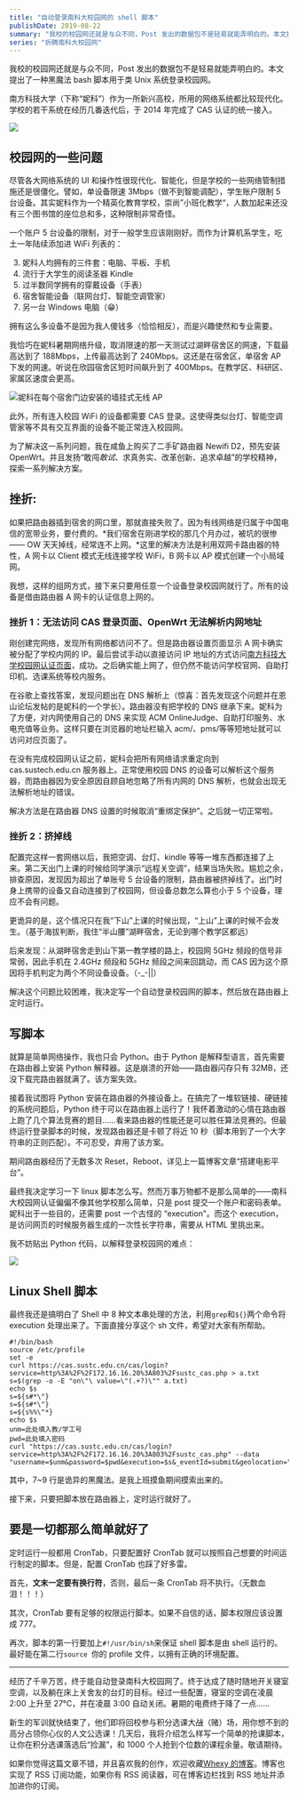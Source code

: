 ```yaml
---
title: "自动登录南科大校园网的 shell 脚本"
publishDate: 2019-08-22
summary: "我校的校园网还就是与众不同，Post 发出的数据包不是轻易就能弄明白的。本文提出了一种黑魔法 bash 脚本用于类 Unix 系统登录校园网。"
series: "折腾南科大校园网"
---
```


我校的校园网还就是与众不同，Post 发出的数据包不是轻易就能弄明白的。本文提出了一种黑魔法 bash 脚本用于类 Unix 系统登录校园网。



南方科技大学（下称“妮科”）作为一所新兴高校，所用的网络系统都比较现代化。学校的若干系统在经历几番迭代后，于 2014 年完成了 CAS 认证的统一接入。

![](/images/vFPkaDR5AH6mj7g.png)

## 校园网的一些问题

尽管各大网络系统的 UI 和操作性很现代化、智能化，但是学校的一些网络管制措施还是很僵化。譬如，单设备限速 3Mbps（做不到智能调配），学生账户限制 5 台设备。其实妮科作为一个精英化教育学校，崇尚”小班化教学“，人数加起来还没有三个图书馆的座位总和多，这种限制非常奇怪。

一个账户 5 台设备的限制，对于一般学生应该刚刚好。而作为计算机系学生，吃土一年陆续添加进 WiFi 列表的：

3. 妮科人均拥有的三件套：电脑、平板、手机
4. 流行于大学生的阅读圣器 Kindle
5. 过半数同学拥有的穿戴设备（手表）
6. 宿舍智能设备（联网台灯、智能空调管家）
7. 另一台 Windows 电脑（😁）

拥有这么多设备不是因为我人傻钱多（恰恰相反），而是兴趣使然和专业需要。

我恰巧在妮科暑期网络升级，取消限速的那一天测试过湖畔宿舍区的网速，下载最高达到了 188Mbps，上传最高达到了 240Mbps。这还是在宿舍区，单宿舍 AP 下发的网速。听说在欣园宿舍区短时间飙升到了 400Mbps。在教学区、科研区、家属区速度会更高。

![妮科在每个宿舍门边安装的墙挂式无线 AP](/images/MWnAXdoclwkPFCy.jpg)

此外，所有连入校园 WiFi 的设备都需要 CAS 登录。这使得类似台灯、智能空调管家等不具有交互界面的设备不能正常连入校园网。

为了解决这一系列问题，我在咸鱼上购买了二手矿路由器 Newifi D2，预先安装 OpenWrt。并且发扬“敢闯*敢试*、求真务实、改革创新、追求卓越”的学校精神，探索一系列解决方案。

## 挫折:

如果把路由器插到宿舍的网口里，那就直接失败了。因为有线网络是归属于中国电信的宽带业务，要付费的。*我们宿舍在刚进学校的那几个月办过，被坑的很惨—— OW 天天掉线，经常连不上网。*这里的解决方法是利用双网卡路由器的特性，A 网卡以 Client 模式无线连接学校 WiFi，B 网卡以 AP 模式创建一个小局域网。

我想，这样的组网方式，接下来只要用任意一个设备登录校园网就行了。所有的设备是借由路由器 A 网卡的认证信息上网的。

### 挫折 1：无法访问 CAS 登录页面、OpenWrt 无法解析内网地址

刚创建完网络，发现所有网络都访问不了。但是路由器设置页面显示 A 网卡确实被分配了学校内网的 IP。最后尝试手动以直接访问 IP 地址的方式访问[南方科技大学校园网认证页面](172.16.16.20:803/sustc_cas.php)，成功。之后确实能上网了，但仍然不能访问学校官网、自助打印机、选课系统等校内服务。

在谷歌上查找答案，发现问题出在 DNS 解析上（惊喜：首先发现这个问题并在恩山论坛发帖的是妮科的一个学长）。路由器没有把学校的 DNS 继承下来。妮科为了方便，对内网使用自己的 DNS 来实现 ACM OnlineJudge、自助打印服务、水电充值等业务。这样只要在浏览器的地址栏输入 acm/、pms/等等短地址就可以访问对应页面了。

在没有完成校园网认证之前，妮科会把所有网络请求重定向到 cas.sustech.edu.cn 服务器上。正常使用校园 DNS 的设备可以解析这个服务器，而路由器因为安全原因自顾自地忽略了所有内网的 DNS 解析，也就会出现无法解析地址的错误。

解决方法是在路由器 DNS 设置的时候取消“重绑定保护”。之后就一切正常啦。

### 挫折 2：挤掉线

配置完这样一套网络以后，我把空调、台灯、kindle 等等一堆东西都连接了上来。第二天出门上课的时候给同学演示“远程关空调”，结果当场失败。尴尬之余，排查原因，发现因为超出了单账号 5 台设备的限制，路由器被挤掉线了。出门时身上携带的设备又自动连接到了校园网，但设备总数怎么算也小于 5 个设备，理应不会有问题。

更诡异的是，这个情况只在我“下山”上课的时候出现，“上山”上课的时候不会发生。（基于海拔判断，我住“半山腰”湖畔宿舍，无论到哪个教学区都远）

后来发现：从湖畔宿舍走到山下第一教学楼的路上，校园网 5GHz 频段的信号非常弱，因此手机在 2.4GHz 频段和 5GHz 频段之间来回跳动，而 CAS 因为这个原因将手机判定为两个不同设备设备。（-\_-||）

解决这个问题比较困难，我决定写一个自动登录校园网的脚本，然后放在路由器上定时运行。

## 写脚本

就算是简单网络操作，我也只会 Python。由于 Python 是解释型语言，首先需要在路由器上安装 Python 解释器。这是崩溃的开始——路由器闪存只有 32MB，还没下载完路由器就满了。该方案失效。

接着我试图将 Python 安装在路由器的外接设备上。在搞完了一堆软链接、硬链接的系统问题后，Python 终于可以在路由器上运行了！我怀着激动的心情在路由器上跑了几个算法竞赛的题目……看来路由器的性能还是可以胜任算法竞赛的。但最终运行登录脚本的时候，发现路由器还是卡顿了将近 10 秒（脚本用到了一个大字符串的正则匹配）。不可忍受，弃用了该方案。

期间路由器经历了无数多次 Reset，Reboot，详见上一篇博客文章“搭建电影平台”。

最终我决定学习一下 linux 脚本怎么写。然而万事万物都不是那么简单的——南科大校园网认证偏偏不像其他学校那么简单，只是 post 提交一个账户和密码表单。妮科出于一些目的，还需要 post 一个古怪的 “execution"。而这个 execution，是访问网页的时候服务器生成的一次性长字符串，需要从 HTML 里挑出来。

我不妨贴出 Python 代码，以解释登录校园网的难点：

![](/images/ycrZpVNbPOWXSIg.png)

## Linux Shell 脚本

最终我还是搞明白了 Shell 中 8 种文本串处理的方法，利用`grep`和`${}`两个命令将 execution 处理出来了。下面直接分享这个 sh 文件，希望对大家有所帮助。

```shell
#!/bin/bash
source /etc/profile
set -e
curl https://cas.sustc.edu.cn/cas/login?service=http%3A%2F%2F172.16.16.20%3A803%2Fsustc_cas.php > a.txt
s=$(grep -o -E "on\"\ value=\"(.+?)\"" a.txt)
echo $s
s=${s#*\"}
s=${s#*\"}
s=${s%%\"*}
echo $s
unm=此处填入教/学工号
pwd=此处填入密码
curl "https://cas.sustc.edu.cn/cas/login?service=http%3A%2F%2F172.16.16.20%3A803%2Fsustc_cas.php" --data "username=$unm&password=$pwd&execution=$s&_eventId=submit&geolocation="
```

其中，7~9 行是诡异的黑魔法。是我上班摸鱼期间摸索出来的。

接下来，只要把脚本放在路由器上，定时运行就好了。

## 要是一切都那么简单就好了

定时运行一般都用 CronTab，只要配置好 CronTab 就可以按照自己想要的时间运行制定的脚本。但是，配置 CronTab 也踩了好多雷。

首先，**文末一定要有换行符**，否则，最后一条 CronTab 将不执行。（无数血泪！！！）

其次，CronTab 要有足够的权限运行脚本。如果不自信的话，脚本权限应该设置成 777。

再次，脚本的第一行要加上`#!/usr/bin/sh`来保证 shell 脚本是由 shell 运行的。最好能在第二行`source `你的 profile 文件，以拥有正确的环境配置。

---

经历了千辛万苦，终于能自动登录南科大校园网了。终于达成了随时随地开关寝室空调，以及躺在床上关舍友的台灯的目标。经过一些配置，寝室的空调在凌晨 2:00 上升至 27°C，并在凌晨 3:00 自动关闭。暑期的电费终于降了一点……

新生的军训就快结束了，他们即将回校参与积分选课大~~战~~（赌）场，用你想不到的高分占领你心仪的人文公选课！几天后，我将介绍怎么样写一个简单的抢课脚本，让你在积分选课落选后“捡漏”，和 1000 个人抢到个位数的课程余量。敬请期待。

<Dialog>
{"2021 年更新：因学校更换新教务系统，原抢课脚本失效，故删除文章。"}
</Dialog>

如果你觉得这篇文章不错，并且喜欢我的创作，欢迎收藏[Whexy 的博客](https://www.whexy.com)。博客也实现了 RSS 订阅功能，如果你有 RSS 阅读器，可在博客边栏找到 RSS 地址并添加进你的订阅。
